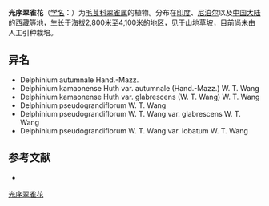 {{Speciesbox
| name = 光序翠雀花
| status = 
| status_system = 
| image =
| genus = Delphinium
| species = kamaonense
| authority = Huth in Bull.
}}

'''光序翠雀花'''（[[学名|学名]]：{{lang|la|''Delphinium kamaonense''}}）为[[毛茛科|毛茛科]][[翠雀属|翠雀属]]的植物。分布在[[印度|印度]]、[[尼泊尔|尼泊尔]]以及[[中国大陆|中国大陆]]的[[西藏|西藏]]等地，生长于海拔2,800米至4,100米的地区，见于山地草坡，目前尚未由人工引种栽培。

== 异名 ==
* Delphinium autumnale Hand.-Mazz.
* Delphinium kamaonense Huth var. autumnale (Hand.-Mazz.) W. T. Wang
* Delphinium kamaonense Huth var. glabrescens (W. T. Wang) W. T. Wang
* Delphinium pseudograndiflorum W. T. Wang
* Delphinium pseudograndiflorum W. T. Wang var. glabrescens W. T. Wang
* Delphinium pseudograndiflorum W. T. Wang var. lobatum W. T. Wang

== 参考文献 ==
<div class="references-small">
* {{cite web| url =http://www.bioinfo.cn/db05/KmzwSpecies.php?action=view&id=18440| title =光序翠雀花| work =《中国高等植物数据库全库》| publisher =中国科学院微生物研究所| author =昆明植物研究所| accessdate =2009-02-25| deadurl =yes| archiveurl =https://web.archive.org/web/20160305063954/http://www.bioinfo.cn/db05/KmzwSpecies.php?action=view&id=18440| archivedate =2016-03-05}}
</div>
{{Taxonbar|from=Q10890324}}

[[Category:翠雀属|光序翠雀花]]


{{植物小作品}}